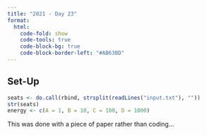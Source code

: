 ```yaml
---
title: "2021 - Day 23"
format:
  html:
    code-fold: show
    code-tools: true
    code-block-bg: true
    code-block-border-left: "#AB63BD"
---
```


## Set-Up

```r
seats <- do.call(rbind, strsplit(readLines("input.txt"), ""))
str(seats)
energy <- c(A = 1, B = 10, C = 100, D = 1000)
```

This was done with a piece of paper rather than coding...

